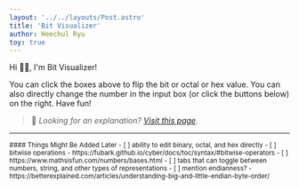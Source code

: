 ```yaml
---
layout: '../../layouts/Post.astro'
title: 'Bit Visualizer'
author: Heechul Ryu
toy: true
---
```


Hi 👋🏼, I'm Bit Visualizer!

<Number client:visible />

You can click the boxes above to flip the bit or octal or hex value.
You can also directly change the number in the input box (or click the buttons below) on the right.
Have fun!

> 📝 _Looking for an explanation? [Visit this page](/posts/about-bit-visualizer)._

---

<small class="text-slate-600 block overflow-x-scroll">
#### Things Might Be Added Later
- [ ] ability to edit binary, octal, and hex directly
- [ ] bitwise operations - https://fubark.github.io/cyber/docs/toc/syntax/#bitwise-operators
- [ ] https://www.mathsisfun.com/numbers/bases.html
- [ ] tabs that can toggle between numbers, string, and other types of representations
- [ ] mention endianness? - https://betterexplained.com/articles/understanding-big-and-little-endian-byte-order/
</small>
